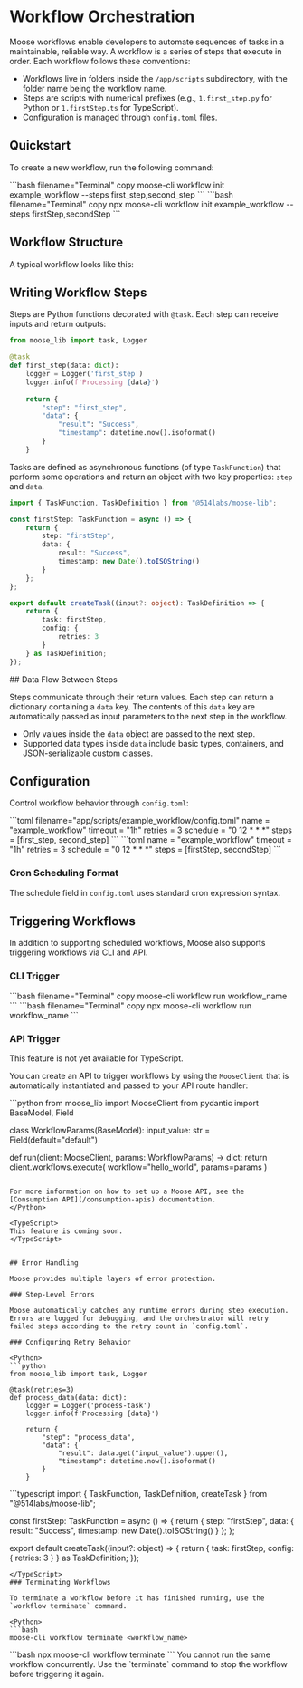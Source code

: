 
# Workflow Orchestration

<LanguageSwitcher />
Moose workflows enable developers to automate sequences of tasks in a maintainable, reliable way. A workflow is a series of steps that execute in order. Each workflow follows these conventions:

- Workflows live in folders inside the `/app/scripts` subdirectory, with the folder name being the workflow name.
- Steps are scripts with numerical prefixes (e.g., `1.first_step.py` for Python or `1.firstStep.ts` for TypeScript).
- Configuration is managed through `config.toml` files.

## Quickstart

To create a new workflow, run the following command:

<Python>
```bash filename="Terminal" copy
moose-cli workflow init example_workflow --steps first_step,second_step
```
</Python>

<TypeScript>
```bash filename="Terminal" copy
npx moose-cli workflow init example_workflow --steps firstStep,secondStep
```
</TypeScript>

## Workflow Structure

A typical workflow looks like this:

<Python>
<FileTree>
<FileTree.Folder name="app" open>
<FileTree.Folder name="scripts" open>
<FileTree.Folder name="example_workflow" open>
<FileTree.File name="1.first_step.py" />
<FileTree.File name="2.second_step.py" />
<FileTree.File name="config.toml" />
</FileTree.Folder>
</FileTree.Folder>
</FileTree.Folder>
</FileTree>
</Python>

<TypeScript>
<FileTree>
<FileTree.Folder name="app" open>
<FileTree.Folder name="scripts" open>
<FileTree.Folder name="example_workflow" open>
<FileTree.File name="1.first_step.ts" />
<FileTree.File name="2.second_step.ts" />
<FileTree.File name="config.toml" />
</FileTree.Folder>
</FileTree.Folder>
</FileTree.Folder>
</FileTree>
</TypeScript>

## Writing Workflow Steps

<Python>

Steps are Python functions decorated with `@task`. Each step can receive inputs and return outputs:

```python filename="app/scripts/example_workflow/1.first_step.py"
from moose_lib import task, Logger

@task
def first_step(data: dict):
    logger = Logger('first_step')
    logger.info(f'Processing {data}')
    
    return {
        "step": "first_step",
        "data": {
            "result": "Success",
            "timestamp": datetime.now().isoformat()
        }
    }
```
</Python>

<TypeScript>

Tasks are defined as asynchronous functions (of type `TaskFunction`) that perform some operations and return an object with two key properties: `step` and `data`.

```typescript filename="app/scripts/example_workflow/1.firstStep.ts"
import { TaskFunction, TaskDefinition } from "@514labs/moose-lib";

const firstStep: TaskFunction = async () => {
    return {
        step: "firstStep",
        data: {
            result: "Success",
            timestamp: new Date().toISOString()
        }
    };
};

export default createTask((input?: object): TaskDefinition => {
    return {
        task: firstStep,
        config: {
            retries: 3
        }
    } as TaskDefinition;
});
```
</TypeScript>
## Data Flow Between Steps

Steps communicate through their return values. Each step can return a dictionary containing a `data` key. The contents of this `data` key are automatically passed as input parameters to the next step in the workflow.

- Only values inside the `data` object are passed to the next step.
- Supported data types inside `data` include basic types, containers, and JSON-serializable custom classes.


## Configuration

Control workflow behavior through `config.toml`:

<Python>
```toml filename="app/scripts/example_workflow/config.toml"
name = "example_workflow"
timeout = "1h"
retries = 3
schedule = "0 12 * * *"
steps = [first_step, second_step]
```
</Python>

<TypeScript filename="app/scripts/example_workflow/config.toml" >
```toml
name = "example_workflow"
timeout = "1h"
retries = 3
schedule = "0 12 * * *"
steps = [firstStep, secondStep]
```
</TypeScript>

### Cron Scheduling Format

The schedule field in `config.toml` uses standard cron expression syntax.

## Triggering Workflows

In addition to supporting scheduled workflows, Moose also supports triggering workflows via CLI and API.

### CLI Trigger

<Python>
```bash filename="Terminal" copy
moose-cli workflow run workflow_name
```
</Python>

<TypeScript>
```bash filename="Terminal" copy
npx moose-cli workflow run workflow_name
```
</TypeScript>

### API Trigger

<Callout type="warning" title="Python Only">
This feature is not yet available for TypeScript.
</Callout>

You can create an API to trigger workflows by using the `MooseClient` that is automatically instantiated and passed to your API route handler:

<Python>
```python
from moose_lib import MooseClient
from pydantic import BaseModel, Field

class WorkflowParams(BaseModel):
    input_value: str = Field(default="default")

def run(client: MooseClient, params: WorkflowParams) -> dict:
    return client.workflows.execute(
        workflow="hello_world",
        params=params
    )
```

For more information on how to set up a Moose API, see the [Consumption API](/consumption-apis) documentation.
</Python>

<TypeScript>
This feature is coming soon.
</TypeScript>


## Error Handling

Moose provides multiple layers of error protection.

### Step-Level Errors

Moose automatically catches any runtime errors during step execution. Errors are logged for debugging, and the orchestrator will retry failed steps according to the retry count in `config.toml`.

### Configuring Retry Behavior

<Python>
```python
from moose_lib import task, Logger

@task(retries=3) 
def process_data(data: dict):
    logger = Logger('process-task')
    logger.info(f'Processing {data}')
    
    return {
        "step": "process_data",
        "data": {
            "result": data.get("input_value").upper(),
            "timestamp": datetime.now().isoformat()
        }
    }
```
</Python>

<TypeScript>
```typescript
import { TaskFunction, TaskDefinition, createTask } from "@514labs/moose-lib";

const firstStep: TaskFunction = async () => {
    return {
        step: "firstStep",
        data: {
            result: "Success",
            timestamp: new Date().toISOString()
        }
    };
};

export default createTask((input?: object) => {
    return {
        task: firstStep,
        config: {
            retries: 3
        }
    } as TaskDefinition;
});
```
</TypeScript>
### Terminating Workflows

To terminate a workflow before it has finished running, use the `workflow terminate` command.

<Python>
```bash
moose-cli workflow terminate <workflow_name>
```
</Python>

<TypeScript>
```bash
npx moose-cli workflow terminate <workflow_name>
```
</TypeScript>

<Callout type="warning" title="Terminating Workflows">
You cannot run the same workflow concurrently. Use the `terminate` command to stop the workflow before triggering it again.
</Callout>
